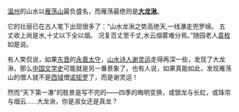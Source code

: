 [[温州|温州]]的山水以[[雁荡山|雁荡山]]最负盛名，而雁荡最绝则是'''[[大龙湫|大龙湫]]'''。

它的壮丽已在古人笔下出现很多了：“山水龙湫之势高绝天,一线瀑走兜罗绵。 五丈收上尚是水,十丈以下全以烟。 况复百丈至千丈,水云烟雾难分焉。”随园老人[[袁枚|袁枚]]如是说。

有人笑侃说，如果[[东晋|东晋]]的[[永嘉|永嘉]][[太守|太守]]，[[中国古代诗歌|山水诗人]][[谢灵运|谢灵运]]走得再深一些，发现了大龙湫，那么[[中国文学|中国文学史]]可能就是另一番景象了，也有人说，如果真能如此，发现雁荡山的僧人就不是[[西域|西域]]僧[[诺矩罗|诺矩罗]]了，而是谢灵运！

然而“天下第一瀑”的胜景是写不完的——四季的晦明变换，或银龙与长虹，或珠帘与烟云……大龙湫，你是淑女还是真龙？